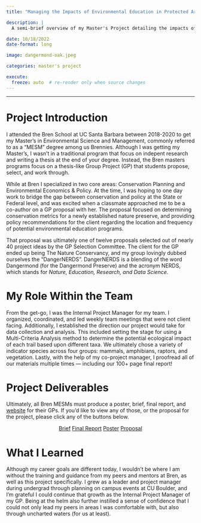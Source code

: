```yaml
---
title: "Managing the Impacts of Environmental Education in Protected Areas"

description: | 
  A semi-brief overview of my Master's Project detailing the impacts of environmental education in protected areas. Specifically, my project focused on the Dangermond Preserve in Central California, acquired by The Nature Conservancy in late 2017.

date: 10/18/2022
date-format: long

image: dangermond-oak.jpeg

categories: master's project

execute:
  freeze: auto  # re-render only when source changes
---
```


---

# Project Introduction

I attended the Bren School at UC Santa Barbara between 2018-2020 to get my Master's in Environmental Science and Management, commonly referred to as a "MESM" degree among us Brennies. Although I was getting my Master's, I wasn't in a traditional program that focus on indepent research and writing a thesis at the end of your degree. Instead, the Bren masters programs focus on a thesis-like Group Project (GP) that students propose, select, and work through.

 While at Bren I specialized in two core areas: Conservation Planning and Environmental Economics & Policy. At the time, I was hoping to one day work to bridge the gap between conservation and policy at the State or Federal level, and was excited when a classmate approached me to be a co-author on a GP proposal with her. The proposal focused on determining conservation metrics for a newly established nature preserve, and providing policy recommendations for the client regarding the location and frequency of potential environmental education programs.

 That proposal was ultimately one of twelve proposals selected out of nearly 40 project ideas by the GP Selection Committee. The client for the GP ended up being The Nature Conservancy, and my group lovingly dubbed ourselves the "DangerNERDS". DangerNERDS is a blending of the word Dangermond (for the Dangermond Preserve) and the acronym NERDS, which stands for <i>Nature, Education, Research, and Data Science.</i>

# My Role Within the Team
From the get-go, I was the Internal Project Manager for my team. I organized, coordinated, and led weekly team meetings that were not client facing. Additionally, I established the direction our project would take for data collection and analysis. This included setting the stage for using a Multi-Criteria Analysis method to determine the potential ecological impact of each trail based upon different taxa. We ultimately chose a variety of indicator species across four groups: mammals, amphibians, raptors, and vegetation. Lastly, with the help of my co-project manager, I proofread all of our materials multiple times — including our 100+ page final report!

# Project Deliverables

Ultimately, all Bren MESMs must produce a poster, brief, final report, and [website](https://dangernerds.wixsite.com/mysite) for their GPs. If you'd like to view any of those, or the proposal for the project, please click any of the buttons below.

<center>
<a class="btn btn-primary" href="dangernerds-brief.pdf" target="_blank" role="button">Brief</a>
<a class="btn btn-primary" href="dangernerds-final-report.pdf" target="_blank" role="button">Final Report</a>
<a class="btn btn-primary" href="dangernerds-poster.pdf" target="_blank" role="button">Poster</a>
<a class="btn btn-primary" href="dangernerds-proposal.pdf" target="_blank" role="button">Proposal</a>
</center>

# What I Learned

Although my career goals are different today, I wouldn't be where I am without the training and guidance from my peers and mentors at Bren, as well as this project specifically. I grew as a leader and project manager during undergrad through planning on campus events at CU Boulder, and I'm grateful I could continue that growth as the Internal Project Manager of my GP. Being at the helm also further instilled a sense of confidence that I could not only lead my peers in areas I was comfortable with, but also through uncharted waters (for us at least). 
